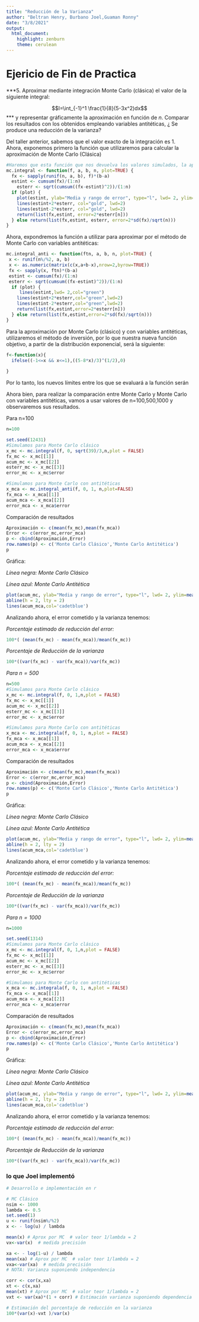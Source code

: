 ```yaml
---
title: "Reducción de la Varianza"
author: "Beltran Henry, Burbano Joel,Guaman Ronny"
date: "3/8/2021"
output: 
  html_document: 
    highlight: zenburn
    theme: cerulean
---
```


# Ejericio de Fin de Practica

***5. Aproximar  mediante integración Monte Carlo (clásica) el valor de la siguiente integral:

$$I=\int_{-1}^1 \frac{1}{8}(5-3x^2)dx$$ 
*** y representar gráficamente la aproximación en función de $n$. Comparar los resultados con los obtenidos empleando variables antitéticas, ¿ Se produce una reducción de la varianza?

Del taller anterior, sabemos que el valor exacto de la integración es 1. Ahora, exponemos primero la función que utilizaremos para calcular la aproximación de Monte Carlo (Clásica)

```r
#Haremos que esta función que nos devuelva los valores simulados, la aproximación a lo largo de n, y el error.
mc.integral <- function(f, a, b, n, plot=TRUE) {
  fx <- sapply(runif(n, a, b), f)*(b-a)
  estint <- cumsum(fx)/(1:n)
    esterr <- sqrt(cumsum((fx-estint)^2))/(1:n)
  if (plot) {
    plot(estint, ylab="Media y rango de error", type="l", lwd= 2, ylim=mean(fx)+2*c(-esterr[1],esterr[1]), xlab="Iteraciones")
    lines(estint+2*esterr, col="gold", lwd=2)
    lines(estint-2*esterr, col="gold", lwd=2)
    return(list(fx,estint, error=2*esterr[n]))  
  } else return(list(fx,estint, esterr, error=2*sd(fx)/sqrt(n))) 
}  
```

Ahora, expondremos la función a utilizar para aproximar por el método de Monte Carlo con variables antitéticas:


```r
mc.integral_anti <- function(ftn, a, b, n, plot=TRUE) {
 x <- runif(n%/%2, a, b)
 x <- as.numeric(matrix(c(x,a+b-x),nrow=2,byrow=TRUE))
 fx <- sapply(x, ftn)*(b-a)
 estint <- cumsum(fx)/(1:n)
 esterr <- sqrt(cumsum((fx-estint)^2))/(1:n)
  if (plot) {
     lines(estint,lwd= 2,col="green")
    lines(estint+2*esterr,col="green",lwd=2)
    lines(estint-2*esterr,col="green",lwd=2)
    return(list(fx,estint,error=2*esterr[n]))
  } else return(list(fx,estint,error=2*sd(fx)/sqrt(n))) 
}
```


Para la aproximación por Monte Carlo (clásico) y con variables antitéticas, utilizaremos el método de inversión, por lo que nuestra nueva función objetivo, a partir de la distribución exponencial, será la siguiente:

```r
f<-function(x){
  ifelse((-1<=x && x<=1),((5-8*x)/3)^(1/2),0)
  
}
```

Por lo tanto, los nuevos límites entre los que se evaluará a la función serán 

Ahora bien, para realizar la comparación entre Monte Carlo y Monte Carlo con variables antitéticas, vamos a usar valores de n=100,500,1000
y observaremos sus resultados.

Para n=100


```r
n=100

set.seed(12431)
#Simulamos para Monte Carlo clásico
x_mc <- mc.integral(f, 0, sqrt(39)/3,n,plot = FALSE)
fx_mc <- x_mc[[1]]
acum_mc <- x_mc[[2]]
esterr_mc <- x_mc[[3]]
error_mc <- x_mc$error

#Simulamos para Monte Carlo con antitéticas
x_mca <- mc.integral_anti(f, 0, 1, n,plot=FALSE)
fx_mca <- x_mca[[1]]
acum_mca <- x_mca[[2]]
error_mca <- x_mca$error
```

Comparación de resultados
```r
Aproximación <- c(mean(fx_mc),mean(fx_mca))
Error <- c(error_mc,error_mca)
p <- cbind(Aproximación,Error)
row.names(p) <- c('Monte Carlo Clásico','Monte Carlo Antitética')
p

```

Gráfica:

_Línea negra: Monte Carlo Clásico_

_Línea azul: Monte Carlo Antitética_
```r
plot(acum_mc, ylab="Media y rango de error", type="l", lwd= 2, ylim=mean(fx_mc)+2*c(-esterr_mc[1],esterr_mc[1]), xlab="Iteraciones")os 
abline(h = 2, lty = 2)
lines(acum_mca,col='cadetblue')
```

Analizando ahora, el error cometido y la varianza tenemos:

_Porcentaje estimado de reducción del error:_

```r
100*( (mean(fx_mc) - mean(fx_mca))/mean(fx_mc))
```
_Porcentaje de Reducción de la varianza_
```r
100*((var(fx_mc) - var(fx_mca))/var(fx_mc))
```


_Para $n=500$_
```r
n=500
#Simulamos para Monte Carlo clásico
x_mc <- mc.integral(f, 0, 1,n,plot = FALSE)
fx_mc <- x_mc[[1]]
acum_mc <- x_mc[[2]]
esterr_mc <- x_mc[[3]]
error_mc <- x_mc$error

#Simulamos para Monte Carlo con antitéticas
x_mca <- mc.integrala(f, 0, 1, n,plot = FALSE)
fx_mca <- x_mca[[1]]
acum_mca <- x_mca[[2]]
error_mca <- x_mca$error
```

Comparación de resultados
```r
Aproximación <- c(mean(fx_mc),mean(fx_mca))
Error <- c(error_mc,error_mca)
p <- cbind(Aproximación,Error)
row.names(p) <- c('Monte Carlo Clásico','Monte Carlo Antitética')
p

```

Gráfica:

_Línea negra: Monte Carlo Clásico_

_Línea azul: Monte Carlo Antitética_
```r
plot(acum_mc, ylab="Media y rango de error", type="l", lwd= 2, ylim=mean(fx_mc)+2*c(-esterr_mc[1],esterr_mc[1]), xlab="Iteraciones")
abline(h = 2, lty = 2)
lines(acum_mca,col='cadetblue')
```

Analizando ahora, el error cometido y la varianza tenemos:

_Porcentaje estimado de reducción del error:_

```r
100*( (mean(fx_mc) - mean(fx_mca))/mean(fx_mc))
```
_Porcentaje de Reducción de la varianza_

```r
100*((var(fx_mc) - var(fx_mca))/var(fx_mc))
```

_Para $n=1000$_
```r
n=1000

set.seed(1314)
#Simulamos para Monte Carlo clásico
x_mc <- mc.integral(f, 0, 1,n,plot = FALSE)
fx_mc <- x_mc[[1]]
acum_mc <- x_mc[[2]]
esterr_mc <- x_mc[[3]]
error_mc <- x_mc$error

#Simulamos para Monte Carlo con antitéticas
x_mca <- mc.integrala(f, 0, 1, n,plot = FALSE)
fx_mca <- x_mca[[1]]
acum_mca <- x_mca[[2]]
error_mca <- x_mca$error
```

Comparación de resultados
```r
Aproximación <- c(mean(fx_mc),mean(fx_mca))
Error <- c(error_mc,error_mca)
p <- cbind(Aproximación,Error)
row.names(p) <- c('Monte Carlo Clásico','Monte Carlo Antitética')
p

```

Gráfica:

_Línea negra: Monte Carlo Clásico_

_Línea azul: Monte Carlo Antitética_
```r
plot(acum_mc, ylab="Media y rango de error", type="l", lwd= 2, ylim=mean(fx_mc)+2*c(-esterr_mc[1],esterr_mc[1]), xlab="Iteraciones")
abline(h = 2, lty = 2)
lines(acum_mca,col='cadetblue')
```

Analizando ahora, el error cometido y la varianza tenemos:

_Porcentaje estimado de reducción del error:_

```r
100*( (mean(fx_mc) - mean(fx_mca))/mean(fx_mc))
```
_Porcentaje de Reducción de la varianza_
```r
100*((var(fx_mc) - var(fx_mca))/var(fx_mc))
```






### lo que Joel implementó


```r
# Desarrollo e implementación en r 

# MC Clásico
nsim <- 1000
lambda <- 0.5
set.seed(1)
u <- runif(nsim%/%2)
x <- - log(u) / lambda

mean(x) # Aprox por MC  # valor teor 1/lambda = 2
vx<-var(x)  # medida precisión

xa <- - log(1-u) / lambda
mean(xa) # Aprox por MC  # valor teor 1/lambda = 2
vxa<-var(xa)  # medida precisión
# NOTA: Varianza suponiendo independencia

corr <- cor(x,xa)
xt <- c(x,xa)
mean(xt) # Aprox por MC  # valor teor 1/lambda = 2
vxt <- var(xa)*(1 + corr) # Estimación varianza suponiendo dependencia

# Estimación del porcentaje de reducción en la varianza
100*(var(x)-vxt )/var(x)

```


